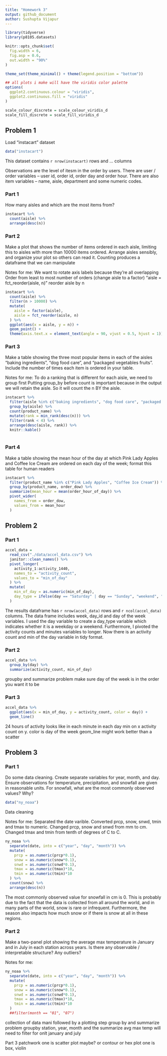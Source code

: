 ```yaml
---
title: "Homework 3"
output: github_document
author: Sushupta Vijapur
---
```

```r
library(tidyverse)
library(p8105.datasets)

knitr::opts_chunk$set(
  fig.width = 6,
  fig.asp = 0.6,
  out.width = "90%"
)

theme_set(theme_minimal() + theme(legend.position = "bottom"))

## all plots i make will have the viridis color palette
options(
  ggplot2.continuous.colour = "viridis",
  ggplot2.continuous.fill = "viridis"
)

scale_colour_discrete = scale_colour_viridis_d
scale_fill_discrete = scale_fill_viridis_d

```


## Problem 1

Load "instacart" dataset

```r
data("instacart")
```

This dataset contains `r nrow(instacart)` rows and ... columns 

Observations are the level of itesm in the order by users. There are user / order variables -- user id, order id, order day and order hour. There are also item variables -- name, aisle, department and some numeric codes.

### Part 1
How many aisles and which are the most items from?

```r
instacart %>% 
  count(aisle) %>% 
  arrange(desc(n))
```

### Part 2
Make a plot that shows the number of items ordered in each aisle, limiting this to aisles with more than 10000 items ordered. Arrange aisles sensibly, and organize your plot so others can read it.
Counting produces a dataframe that we can manipulate

Notes for me: 
We want to rotate axis labels because they're all overlapping 
Order from least to most number of orders (change aisle to a factor)
  "aisle = fct_reorder(aisle, n)" reorder aisle by n
```r
instacart %>% 
  count(aisle) %>% 
  filter(n > 10000) %>% 
  mutate(
    aisle = factor(aisle),
    aisle = fct_reorder(aisle, n)
  ) %>% 
  ggplot(aes(x = aisle, y = n)) +
  geom_point() +
  theme(axis.text.x = element_text(angle = 90, vjust = 0.5, hjust = 1))
```

### Part 3
Make a table showing the three most popular items in each of the aisles “baking ingredients”, “dog food care”, and “packaged vegetables fruits”. Include the number of times each item is ordered in your table.

Notes for me:
To do a ranking that is different for each aisle, we need to group first
Putting group_by before count is important because in the output we will retain the aisle. So it will count the n BY the aisle.
```r
instacart %>% 
  filter(aisle %in% c("baking ingredients", "dog food care", "packaged vegetables fruits")) %>% 
  group_by(aisle) %>% 
  count(product_name) %>% 
  mutate(rank = min_rank(desc(n))) %>% 
  filter(rank < 4) %>% 
  arrange(desc(aisle, rank)) %>% 
  knitr::kable()
  
```

### Part 4
Make a table showing the mean hour of the day at which Pink Lady Apples and Coffee Ice Cream are ordered on each day of the week; format this table for human readers

```r
instacart %>% 
  filter(product_name %in% c("Pink Lady Apples", "Coffee Ice Cream")) %>% 
  group_by(product_name, order_dow) %>% 
  summarize(mean_hour = mean(order_hour_of_day)) %>% 
  pivot_wider(
    names_from = order_dow,
    values_from = mean_hour
  )
```

## Problem 2

### Part 1

```r
accel_data = 
  read_csv("./data/accel_data.csv") %>% 
  janitor::clean_names() %>%
  pivot_longer(
    activity_1:activity_1440,
    names_to = "activity_count",
    values_to = "min_of_day"
  ) %>% 
  mutate(
    min_of_day = as.numeric(min_of_day),
    day_type = ifelse(day == "Saturday" | day == "Sunday", "weekend", "weekday")
  )

```
The results dataframe has `r nrow(accel_data)` rows and `r ncol(accel_data)` columns. The data frame includes week, day_id and day of the week variables. I used the day variable to create a day_type variable which indicates whether it is a weekday or a weekend. Furthermore, I pivoted the activity counts and minutes variables to longer. Now there is an activity count and min of the day variable in tidy format.


### Part 2

```r
accel_data %>% 
  group_by(day) %>% 
  summarize(activity_count, min_of_day)
```

groupby and summarize problem
make sure day of the week is in the order you want it to be 

### Part 3

```r
accel_data %>% 
  ggplot(aes(x = min_of_day, y = activity_count, color = day)) +
  geom_line()
```

24 hours of activity looks like in each minute in each day
min on x activity count on y. color is day of the week
geom_line might work better than a scatter


## Problem 3

### Part 1
Do some data cleaning. Create separate variables for year, month, and day. Ensure observations for temperature, precipitation, and snowfall are given in reasonable units. For snowfall, what are the most commonly observed values? Why?
```r
data("ny_noaa")
```

Data cleaning

Notes for me: Separated the date varible. Converted prcp, snow, snwd, tmin and tmax to numeric. Changed prcp, snow and snwd from mm to cm. Changed tmax and tmin from tenth of degrees of C to C. 
```r
ny_noaa %>% 
  separate(date, into = c("year", "day", "month")) %>% 
  mutate(
    prcp = as.numeric(prcp*0.1),
    snow = as.numeric(snow*0.1),
    snwd = as.numeric(snwd*0.1),
    tmax = as.numeric(tmax)*10,
    tmin = as.numeric(tmin)*10
  ) %>% 
  count(snow) %>% 
  arrange(desc(n))
```
The most commonly observed value for snowfall in cm is 0. This is probably due to the fact that the data is collected from all around the world, and in many parts of the world, snow is rare or infrequent. Furthermore, the season also impacts how much snow or if there is snow at all in these regions. 



### Part 2
Make a two-panel plot showing the average max temperature in January and in July in each station across years. Is there any observable / interpretable structure? Any outliers?

Notes for me:
```r
ny_noaa %>% 
  separate(date, into = c("year", "day", "month")) %>% 
  mutate(
    prcp = as.numeric(prcp*0.1),
    snow = as.numeric(snow*0.1),
    snwd = as.numeric(snwd*0.1),
    tmax = as.numeric(tmax)*10,
    tmin = as.numeric(tmin)*10
  )
  ##filter(month == "01", "07")
```

collection of data mani followed by a plotting step
group by and summarize problem 
groupby station, year, month and the summarize avg max temp
will need to filter for onlt january and july

Part 3
patchwork
one is scatter plot maybe? or contour or hex plot
one is box, violin 